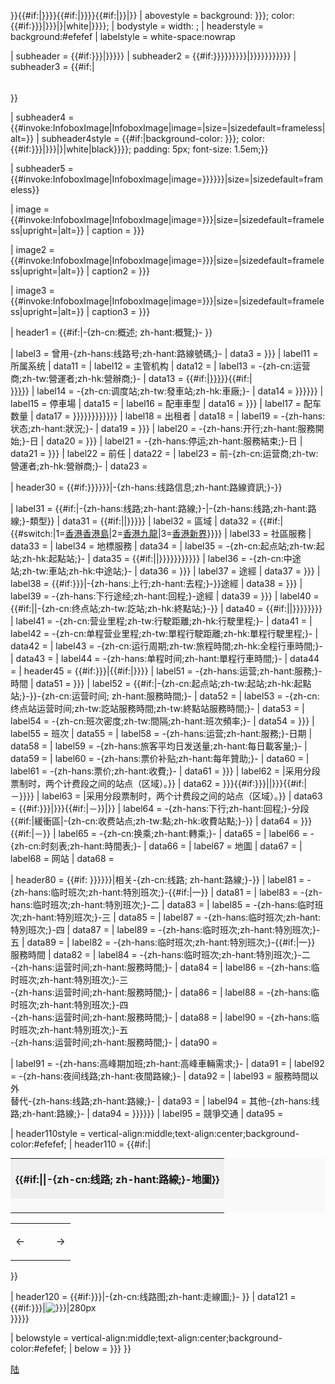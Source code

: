 <noinclude>{{noteTA|G1=Transport}}</noinclude>{{Infobox
| above       = {{#if:{{{name|}}}{{{number|}}}{{{路線名稱|}}}{{{北京公交线路|}}}|{{#if:{{{name|}}}|{{{name|{{PAGENAMEBASE}}}}}}}{{#if:{{{number|}}}|{{{number|{{PAGENAMEBASE}}}}}}}{{#if:{{{路線名稱|}}}|{{{路線名稱|{{PAGENAMEBASE}}}}}}}{{#if:{{{北京公交线路|}}}|{{{北京公交线路|}}}}}|{{PAGENAME}}}}
| abovestyle = background: {{{bgcolor|{{{box_color|}}}}}}; color: {{#if:{{{titlecolor|{{{fontcolor|}}}}}}|{{{titlecolor|{{{fontcolor}}}}}}|{{Greater color contrast ratio|{{{bgcolor|{{{box_color|#efefef}}}}}}|white|}}}};
| bodystyle   = width: {{{box_width|22em}}};
| headerstyle = background:#efefef
| labelstyle = white-space:nowrap

| subheader   = {{#if:{{{native_name|{{{外文名稱|}}}}}}|{{lang|{{{native_name_lang}}}|{{{native_name|{{{外文名稱|}}}}}}}}}}
| subheader2  = {{#if:{{{subheader|{{{路線通稱|{{{别称|{{{別稱|}}}}}}}}}}}}|{{{subheader|{{{路線通稱|{{{别称|{{{|別稱}}}}}}}}}}}}}}
| subheader3 = {{#if:{{{北京公交线路|}}}{{{name_bgcolor|}}}|<div style="background:{{{name_bgcolor|#008B00}}}; height:4px;"></div><div style="background:white; height:1px;"></div>}}

| subheader4  = {{#invoke:InfoboxImage|InfoboxImage|image={{{logo|}}}|size={{{logo_width|}}}|sizedefault=frameless|alt={{{logo_alt|}}}}}
| subheader4style = {{#if:{{{logo_style|}}}|background-color: {{{bgcolor|{{{box_color|#efefef}}}}}}; color: {{#if:{{{titlecolor|{{{fontcolor|}}}}}}|{{{titlecolor|{{{fontcolor}}}}}}|{{Greater color contrast ratio|{{{bgcolor|{{{box_color|#efefef}}}}}}|white|black}}}}; padding: 5px; font-size: 1.5em;}}

| subheader5  = {{#invoke:InfoboxImage|InfoboxImage|image={{{operatorlogo|{{{operator_logo|{{{oplogo|}}}}}}}}}|size={{{oplogo_width|}}}|sizedefault=frameless}}

| image       = {{#invoke:InfoboxImage|InfoboxImage|image={{{image|{{{代表圖像|}}}}}}|size={{{image_width|}}}|sizedefault=frameless|upright={{{image_upright|1.1}}}|alt={{{image_alt|}}}}}
| caption     = {{{caption|{{{圖像說明|}}}}}}

| image2      = {{#invoke:InfoboxImage|InfoboxImage|image={{{image2|{{{代表圖像二|}}}}}}|size={{{image_width2|}}}|sizedefault=frameless|upright={{{image_upright2|1.1}}}|alt={{{image_alt2|}}}}}
| caption2    = {{{caption2|{{{圖像說明二|}}}}}}

| image3      = {{#invoke:InfoboxImage|InfoboxImage|image={{{image3|{{{代表圖像三|}}}}}}|size={{{image_width3|}}}|sizedefault=frameless|upright={{{image_upright3|1.1}}}|alt={{{image_alt3|}}}}}
| caption3    = {{{caption3|{{{圖像說明三|}}}}}}

| header1     = {{#if:{{{system|}}}{{{manager|}}}{{{operator|}}}{{{garage|}}}{{{vehicle number|}}}{{{vehicle|}}}{{{livery|}}}{{{pvr|}}}{{{status|}}}{{{open|}}}{{{close|}}}{{{predecessors|}}}{{{night|}}}{{{經營者|}}}{{{所屬車廠|}}}{{{路線用車|}}}{{{起點站|}}}|-{zh-cn:概述; zh-hant:概覽;}- }}

| label3      = 曾用-{zh-hans:线路号;zh-hant:路線號碼;}-
| data3       = {{{曾用线路号|{{{曾用路線號碼|}}}}}}
| label11      = 所属系统
| data11       = {{{system|}}}
| label12      = 主管机构
| data12       = {{{manager|}}}
| label13      = -{zh-cn:运营商;zh-tw:營運者;zh-hk:營辦商;}-
| data13       = {{{operator|}}}{{{客运分公司|}}}{{#if:{{{經營者|}}}|[[{{{經營者|}}}]]}}{{#if:{{{經營者二|}}}|<br>[[{{{經營者二|}}}]]}}
| label14      = -{zh-cn:调度站;zh-tw:發車站;zh-hk:車廠;}-
| data14       = {{{depot|{{{garage|{{{所屬車廠|}}}}}}}}}
| label15      = 停車場
| data15       = {{{garage1|}}}
| label16      = 配車車型
| data16       = {{{vehicle|{{{vehicles|}}}}}}{{{路線用車|}}}{{{车型|}}}
| label17      = 配车数量
| data17       = {{{number_of_vehicles|{{{vehicle_numbers|{{{vehicle_number|{{{vehicle number|{{{vehicle numbers|}}}}}}}}}}}}}}}{{{用車數量|}}}
| label18      = 出租者
| data18       = {{{livery|}}}
| label19     = -{zh-hans:状态;zh-hant:狀況;}-
| data19      = {{{status|{{{目前状态|}}}}}}
| label20     = -{zh-hans:开行;zh-hant:服務開始;}-日
| data20      = {{{open|{{{开行|}}}}}}
| label21     = -{zh-hans:停运;zh-hant:服務結束;}-日
| data21      = {{{close|{{{撤销|}}}}}}
| label22     = 前任
| data22      = {{{predecessors|}}}
| label23     = 前-{zh-cn:运营商;zh-tw:營運者;zh-hk:營辦商;}-
| data23      = {{{former_operator|}}}

| header30    = {{#if:{{{locale|}}}{{{communities|}}}{{{landmarks|}}}{{{start|}}}{{{via|}}}{{{end|}}}{{{length|}}}{{{otherroutes|{{{Other_route|{{{other_route|}}}}}}}}}{{{compete|}}}{{{起點站|}}}{{{終點站|}}}{{{途經地點|}}}{{{全程行駛里程|}}}{{{全程行車時間|}}}|-{zh-hans:线路信息;zh-hant:路線資訊;}-}}

| label31     = {{#if:{{{routes|}}}|-{zh-hans:线路;zh-hant:路線;}-|-{zh-hans:线路;zh-hant:路線;}-類型}}
| data31      = {{#if:{{{routes|}}}|{{{routes|}}}|{{{routetype|{{{路線性質|}}}}}}}}
| label32     = 區域
| data32      = {{{locale|}}}{{#if:{{{地區|}}}{{{路線編號|}}}|{{#switch:{{{地區|}}}|1=[[香港]][[香港島]]|2=[[香港]][[九龍]]|3=[[香港]][[新界]]}}}}
| label33     = 社區服務
| data33      = {{{communities|}}}
| label34     = 地標服務
| data34      = {{{landmarks|}}}
| label35     = -{zh-cn:起点站;zh-tw:起站;zh-hk:起點站;}-
| data35      = {{#if:{{{termini|}}}|{{{termini}}}|{{{start|{{{起點站|{{{起站|{{{始发终到站|}}}}}}}}}}}}}}
| label36     = -{zh-cn:中途站;zh-tw:車站;zh-hk:中途站;}-
| data36      = {{{stops|{{{stations|}}}}}}
| label37     = 途經
| data37      = {{{途經地點|{{{主要途經地點|}}}}}}
| label38     = {{#if:{{{via1|{{{回程途經地點|}}}}}}|-{zh-hans:上行;zh-hant:去程;}-}}途經
| data38      = {{{via|{{{去程途經地點|}}}}}}
| label39     = -{zh-hans:下行途经;zh-hant:回程;}-途經
| data39      = {{{via1|{{{回程途經地點|}}}}}}
| label40     = {{#if:{{{termini|}}}||-{zh-cn:终点站;zh-tw:訖站;zh-hk:終點站;}-}}
| data40      = {{#if:{{{termini|}}}||{{{end|{{{終點站|{{{訖站|}}}}}}}}}}}
| label41     = -{zh-cn:营业里程;zh-tw:行駛距離;zh-hk:行駛里程;}-
| data41      = {{{length|}}}{{{全程行駛里程|}}}
| label42     = -{zh-cn:单程营业里程;zh-tw:單程行駛距離;zh-hk:單程行駛里程;}-
| data42      = {{{單程行駛里程|}}}
| label43     = -{zh-cn:运行周期;zh-tw:旅程時間;zh-hk:全程行車時間;}- 
| data43      = {{{time|}}}{{{全程行車時間|}}}
| label44     = -{zh-hans:单程时间;zh-hant:單程行車時間;}- 
| data44      = {{{單程行車時間|}}}
| header45    = {{#if:{{{level|}}}{{{level1|}}}{{{frequency|{{{frequency1|}}}}}}{{{alt_frequency|}}}{{{time|}}}{{{day|}}}{{{ridership|}}}{{{fare|}}}|{{#if:{{{ibus|}}}{{{服務時間|}}}{{{起點站服務時間|}}}{{{班次頻率|}}}{{{全程收費|}}}{{{去程分段收費站點|}}}|}}}}
| label51     = -{zh-hans:运营;zh-hant:服務;}-時間
| data51      = {{{服務時間|{{{发车时间|}}}}}}
| label52     = {{#if:{{{level1|}}}{{{終點站服務時間|}}}{{{訖站服務時間|}}}|-{zh-cn:起点站;zh-tw:起站;zh-hk:起點站;}-}}-{zh-cn:运营时间; zh-hant:服務時間;}-
| data52      = {{{level|}}}{{{起點站服務時間|}}}{{{起站服務時間|}}}
| label53     = -{zh-cn:终点站运营时间;zh-tw:訖站服務時間;zh-tw:終點站服務時間;}- 
| data53      = {{{level1|}}}{{{終點站服務時間|}}}{{{訖站服務時間|}}}
| label54     = -{zh-cn:班次密度;zh-tw:間隔;zh-hant:班次頻率;}- 
| data54      = {{{frequency|{{{frequency1|}}}}}}{{{班次頻率|}}}
| label55     = 班次
| data55      = {{{number_of_runs|}}}
| label58     = -{zh-hans:运营;zh-hant:服務;}-日期
| data58      = {{{day|}}}
| label59     = -{zh-hans:旅客平均日发送量;zh-hant:每日載客量;}-
| data59      = {{{ridership|}}}
| label60     = -{zh-hans:票价补贴;zh-hant:每年贊助;}-
| data60      = {{{annualpatronage|}}}
| label61     = -{zh-hans:票价;zh-hant:收費;}-
| data61      = {{{fare|{{{Fare|}}}}}}{{{全程收費|}}}
| label62     = {{abbr|分段{{#if:{{{section_fare_buffer_1|}}}|緩衝區|-{zh-cn:收费站点;zh-tw:點;zh-hk:收費站點;}-}}|采用分段票制时，两个计费段之间的站点（区域）。}}
| data62      = {{{分段收費站點|{{{分段收費|}}}}}}{{#if:{{{Section_Fare2|{{{section_fare_2|}}}}}}{{{回程分段收費站點|}}}||{{{Section_Fare1|{{{section_fare_1|}}}}}}{{#if:{{{section_fare_buffer_1|}}}|－{{{section_fare_buffer_1}}}}}}}
| label63     = {{abbr|-{zh-hans:上行;zh-hant:去程;}-分段{{#if:{{{section_fare_buffer_2|}}}|緩衝區|-{zh-cn:收费站点;zh-tw:點;zh-hk:收費站點;}-}}|采用分段票制时，两个计费段之间的站点（区域）。}}
| data63      = {{{去程分段收費站點|}}}{{#if:{{{Section_Fare2|{{{section_fare_2|}}}}}}{{{回程分段收費站點|}}}|{{{Section_Fare1|{{{section_fare_1|}}}}}}{{#if:{{{section_fare_buffer_1|}}}|－{{{section_fare_buffer_1}}}}}|}}
| label64     = -{zh-hans:下行;zh-hant:回程;}-分段{{#if:{{{section_fare_buffer_2|}}}|緩衝區|-{zh-cn:收费站点;zh-tw:點;zh-hk:收費站點;}-}}
| data64      = {{{Section_Fare2|{{{section_fare_2|}}}}}}{{#if:{{{section_fare_buffer_2|}}}|－{{{section_fare_buffer_2}}}}}{{{回程分段收費站點|}}}
| label65     = -{zh-cn:换乘;zh-hant:轉乘;}-
| data65      = {{{transfers|}}}
| label66     = -{zh-cn:时刻表;zh-hant:時間表;}- 
| data66      = {{{timetable_link|}}}
| label67     = 地圖
| data67      = {{{map_link|}}}
| label68     = 网站
| data68      = {{{web|}}}

| header80    = {{#if: {{{特別班次|}}}{{{特別班次服務時間|}}}{{{pvr|}}}{{{night|}}}{{{otherroutes|{{{Other_route|{{{other_route|}}}}}}}}}{{{compete|}}}{{{服務時間以外替代路線|}}}{{{主要競爭交通|}}}|相关-{zh-cn:线路; zh-hant:路線;}-}}
| label81 = -{zh-hans:临时班次;zh-hant:特別班次;}-{{#if:{{{特別班次二|}}}|一}}
| data81 = {{{特別班次|}}}
| label83 = -{zh-hans:临时班次;zh-hant:特別班次;}-二
| data83 = {{{特別班次二|}}}
| label85 = -{zh-hans:临时班次;zh-hant:特別班次;}-三
| data85 = {{{特別班次三|}}}
| label87 = -{zh-hans:临时班次;zh-hant:特別班次;}-四
| data87 = {{{特別班次四|}}}
| label89 = -{zh-hans:临时班次;zh-hant:特別班次;}-五
| data89 = {{{特別班次五|}}}
| label82 = -{zh-hans:临时班次;zh-hant:特別班次;}-{{#if:{{{特別班次服務時間二|}}}|一}}<br>服務時間
| data82 = {{{特別班次服務時間|}}}
| label84 = -{zh-hans:临时班次;zh-hant:特別班次;}-二<br>-{zh-hans:运营时间;zh-hant:服務時間;}-
| data84 = {{{特別班次服務時間二|}}}
| label86 = -{zh-hans:临时班次;zh-hant:特別班次;}-三<br>-{zh-hans:运营时间;zh-hant:服務時間;}-
| data86 = {{{特別班次服務時間三|}}}
| label88 = -{zh-hans:临时班次;zh-hant:特別班次;}-四<br>-{zh-hans:运营时间;zh-hant:服務時間;}-
| data88 = {{{特別班次服務時間四|}}}
| label90 = -{zh-hans:临时班次;zh-hant:特別班次;}-五<br>-{zh-hans:运营时间;zh-hant:服務時間;}-
| data90 = {{{特別班次服務時間五|}}}

| label91     = -{zh-hans:高峰期加班;zh-hant:高峰車輛需求;}- 
| data91      = {{{pvr|}}}
| label92     = -{zh-hans:夜间线路;zh-hant:夜間路線;}- 
| data92      = {{{night|}}}
| label93     = 服務時間以外<br>替代-{zh-hans:线路;zh-hant:路線;}-
| data93      = {{{服務時間以外替代路線|}}}
| label94     = 其他-{zh-hans:线路;zh-hant:路線;}-
| data94      = {{{otherroutes|{{{Other_route|{{{other_route|}}}}}}}}}
| label95     = 競爭交通
| data95      = {{{compete|}}}{{{主要競爭交通|}}}

| header110style  = vertical-align:middle;text-align:center;background-color:#efefef;
| header110      = {{#if:{{{map|}}}{{{previous_line|}}}{{{next_line|}}}|
<table style="width:100%; margin:0; background-color:#F9F9F9;{{#if:{{{map|}}}||display:none;}}" class="collapsible {{{map_state|collapsed}}}">
<tr><th style="background-color:#efefef; text-align:center;">{{#if:{{{map_name|}}}|{{{map_name}}}|-{zh-cn:线路; zh-hant:路線;}-地圖}}</th></tr>
<tr><td style="text-align:center;">
{{{map}}}
</td></tr>
</table>
<table style="width:100%;{{#if:{{{previous_line|}}}{{{next_line|}}}||display:none;}}">
<td style="text-align:left;{{#if:{{{previous_line|}}}||display:none;}}">←&nbsp;{{{previous_line}}}</td>
<td style="text-align:center;{{#if:{{{system_nav|}}}||display:none;}}">&nbsp;{{{system_nav}}}&nbsp;</td>
<td style="text-align:right;{{#if:{{{next_line|}}}||display:none;}}">{{{next_line}}}&nbsp;→</td>
</table>}}

| header120     = {{#if:{{{走線圖|{{{线路图|}}}}}}|-{zh-cn:线路图;zh-hant:走線圖;}- }}
| data121     = {{#if:{{{走線圖|{{{线路图|}}}}}}|[[File:{{{走線圖|{{{线路图|}}}}}}|280px]]<br>{{{走線圖說明|{{{线路图说明|}}}}}}}}

| belowstyle  = vertical-align:middle;text-align:center;background-color:#efefef;
| below      = {{{notes|{{{備註|}}}}}}
}}<noinclude>
{{documentation}}
{{香港公共汽車路線格式模板}}
[[Category:交通信息框模板|陆]]
</noinclude>